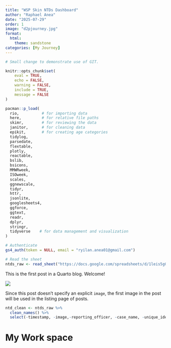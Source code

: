 ```yaml
---
title: "WSP Skin NTDs Dashboard"
author: "Raphael Anea"
date: "2025-07-29"
order: 1
image: "d2pjourney.jpg"
format: 
  html:
    theme: sandstone
categories: [My Journey]
---
```

```r
# Small change to demonstrate use of GIT. 

knitr::opts_chunk$set(
	eval = TRUE,
	echo = FALSE,
	warning = FALSE,
	include = TRUE,
	message = FALSE
)
```

```r
pacman::p_load(
  rio,          # for importing data
  here,         # for relative file paths
  skimr,        # for reviewing the data
  janitor,      # for cleaning data  
  epikit,       # for creating age categories
  tidylog,
  parsedate,
  flextable,
  plotly,
  reactable,
  bslib,
  bsicons,
  MMWRweek,
  ISOweek,
  scales,
  ggnewscale,
  tidyr,
  httr,
  jsonlite,
  googlesheets4,
  ggforce,
  ggtext,
  readr,
  dplyr,
  stringr,
  tidyverse    # for data management and visualization
)
```

```r

# Authenticate
gs4_auth(token = NULL, email = "ryilan.anea01@gmail.com")

# Read the sheet
ntds_raw <- read_sheet("https://docs.google.com/spreadsheets/d/1leis5g04oK3hptmqCYYIuh3vdsnswdYuCvMMOGkJC2Q/edit?gid=1088358796#gid=1088358796")
```
This is the first post in a Quarto blog. Welcome!

![](thumbnail.jpg)

Since this post doesn't specify an explicit `image`, the first image in the post will be used in the listing page of posts.

```r
ntd_clean <- ntds_raw %>% 
  clean_names() %>% 
  select(-timestamp, -image,-reporting_officer, -case_name, -unique_identifier_uid)
```



# My Work space
